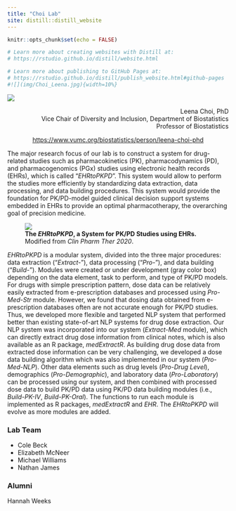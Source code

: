 ```yaml
---
title: "Choi Lab"
site: distill::distill_website
---
```


```r
knitr::opts_chunk$set(echo = FALSE)

# Learn more about creating websites with Distill at:
# https://rstudio.github.io/distill/website.html

# Learn more about publishing to GitHub Pages at:
# https://rstudio.github.io/distill/publish_website.html#github-pages
#![](img/Choi_Leena.jpg){width=10%}
```

<div>
<img src="img/Choi_Leena.jpg" class="rhs100" />

<p align="right">
Leena Choi, PhD  
Vice Chair of Diversity and Inclusion, Department of Biostatistics  
Professor of Biostatistics
</p>
</div>

<p align="center">
<a href="https://www.vumc.org/biostatistics/person/leena-choi-phd">https://www.vumc.org/biostatistics/person/leena-choi-phd</a>
</p>

The major research focus of our lab is to construct a system for drug-related studies such as pharmacokinetics (PK), pharmacodynamics (PD), and pharmacogenomics (PGx) studies using electronic health records (EHRs), which is called "*EHRtoPKPD*". This system would allow to perform the studies more efficiently by standardizing data extraction, data processing, and data building procedures. This system would provide the foundation for PK/PD-model guided clinical decision support systems embedded in EHRs to provide an optimal pharmacotherapy, the overarching goal of precision medicine.

<div>
<figure class="rhs">
<img src="img/systemAll.png" />
<figcaption>**The *EHRtoPKPD*, a System for PK/PD Studies using EHRs.**  
Modified from *Clin Pharm Ther 2020*.</figcaption>
</figure>

*EHRtoPKPD* is a modular system, divided into the three major procedures: data extraction ("*Extract-*"), data processing ("*Pro-*"),  and data building ("*Build-*"). Modules were created or under development (gray color box) depending on the data element, task to perform, and type of PK/PD models. For drugs with simple prescription pattern, dose data can be relatively easily extracted from e-prescription databases and processed using *Pro-Med-Str* module. However, we found that dosing data obtained from e-prescription databases often are not accurate enough for PK/PD studies. Thus, we developed more flexible and targeted NLP system that performed better than existing state-of-art NLP systems for drug dose extraction. Our NLP system was incorporated into our system (*Extract-Med* module), which can directly extract drug dose information from clinical notes, which is also available as an R package, *medExtractR*. As building drug dose data from extracted dose information can be very challenging, we developed a dose data building algorithm which was also implemented in our system (*Pro-Med-NLP*). Other data elements such as drug levels (*Pro-Drug Level*), demographics (*Pro-Demographic*), and laboratory data (*Pro-Laboratory*) can be processed using our system, and then combined with processed dose data to build PK/PD data using PK/PD data building modules (i.e., *Build-PK-IV*, *Build-PK-Oral*). The functions to run each module is implemented as R packages, *medExtractR* and *EHR*. The *EHRtoPKPD* will evolve as more modules are added.
</div>

### Lab Team

* Cole Beck
* Elizabeth McNeer
* Michael Williams
* Nathan James

### Alumni

Hannah Weeks
